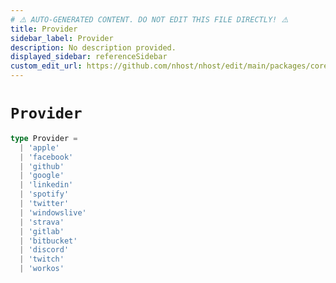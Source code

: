 ```yaml
---
# ⚠️ AUTO-GENERATED CONTENT. DO NOT EDIT THIS FILE DIRECTLY! ⚠️
title: Provider
sidebar_label: Provider
description: No description provided.
displayed_sidebar: referenceSidebar
custom_edit_url: https://github.com/nhost/nhost/edit/main/packages/core/src/types.ts#L148
---
```


# `Provider`

```ts
type Provider =
  | 'apple'
  | 'facebook'
  | 'github'
  | 'google'
  | 'linkedin'
  | 'spotify'
  | 'twitter'
  | 'windowslive'
  | 'strava'
  | 'gitlab'
  | 'bitbucket'
  | 'discord'
  | 'twitch'
  | 'workos'
```
